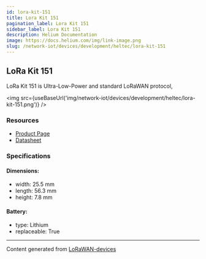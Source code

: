 ```yaml
---
id: lora-kit-151
title: Lora Kit 151
pagination_label: Lora Kit 151
sidebar_label: Lora Kit 151
description: Helium Documentation
image: https://docs.helium.com/img/link-image.png
slug: /network-iot/devices/development/heltec/lora-kit-151
---
```



<LegacyContentBanner />

## LoRa Kit 151

LoRa Kit 151 is Ultra-Low-Power and standard LoRaWAN protocol,

<img src={useBaseUrl('img/network-iot/devices/development/heltec/lora-kit-151.png')} />

### Resources

- [Product Page](https://heltec.org/project/lora-kit-151/)
- [Datasheet](https://heltec.org/project/lora-kit-151/#1552557147424-7f1ec-5c651922-b0bb7876-1582)

### Specifications

#### Dimensions:

- width: 25.5 mm
- length: 56.3 mm
- height: 7.8 mm

#### Battery:

- type: Lithium
- replaceable: True

---

Content generated from [LoRaWAN-devices](https://github.com/TheThingsNetwork/lorawan-devices)
